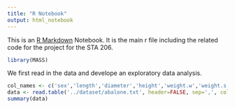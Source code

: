```yaml
---
title: "R Notebook"
output: html_notebook
---
```


This is an [R Markdown](http://rmarkdown.rstudio.com) Notebook. It is the main r file including the related code for the project for the STA 206.

```r
library(MASS)
```

We first read in the data and develope an exploratory data analysis.
```r
col_names <- c('sex','length','diameter','height','weight.w','weight.s','weight.v','weight.sh','rings')
data <- read.table('../dataset/abalone.txt', header=FALSE, sep=',', col.names= col_names)
summary(data)
```



